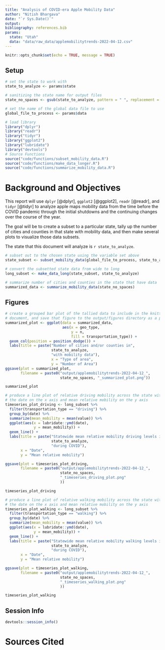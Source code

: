 ```yaml
---
title: "Analysis of COVID-era Apple Mobility Data"
author: "Nitish Bhargava"
date: "`r Sys.Date()`"
output:
bibliography: references.bib
params:
  state: "Utah"
  data: "data/raw_data/applemobilitytrends-2022-04-12.csv"
---
```


```r
knitr::opts_chunk$set(echo = TRUE, message = TRUE)
```

## Setup 

```r
# set the state to work with
state_to_analyze <- params$state

# sanitizing the state name for output files
state_no_spaces <- gsub(state_to_analyze, pattern = " ", replacement = "_")

# set the name of the global data file to use
global_file_to_process <- params$data
```

```r
# load library
library("dplyr")
library("readr")
library("tidyr")
library("ggplot2")
library("lubridate")
library("devtools")
# Source Functions
source("code/functions/subset_mobility_data.R")
source("code/functions/make_data_longer.R")
source("code/functions/summarize_mobility_data.R")
```

# Background and Objectives

This report will use `dplyr` [@dplyr], `ggplot2` [@ggplot2], `readr` [@readr], and `tidyr` [@tidyr] to analyze apple maps mobility data from the time before the COVID pandemic through the initial shutdowns and the continuing changes over the course of the year. 

The goal will be to create a subset to a particular state, tally up the number of cities and counties in that state with mobility data, and then make several plots to visualize those data subsets.

The state that this document will analyze is `r state_to_analyze`.

```r
# subset out to the chosen state using the variable set above
state_subset <- subset_mobility_data(global_file_to_process, state_to_analyze)

```

```r
# convert the subsetted state data from wide to long
long_subset <- make_data_long(state_subset, state_to_analyze)
```

```r
# summarize number of cities and counties in the state that have data
summarized_data <- summarize_mobility_data(state_no_spaces)
```

## Figures

```r
# create a grouped bar plot of the tallied data to include in the knitted
# document, and save that figure to the output/figures directory as a png
summarized_plot <- ggplot(data = summarized_data,
                          aes(x = geo_type,
                              y = n,
                              fill = transportation_type)) +
  geom_col(position = position_dodge()) +
  labs(title = paste("Number of cities and/or counties in",
                     state_to_analyze,
                     "with mobility data"),
                     x = "Type of area",
                     y = "Number of Area")
ggsave(plot = summarized_plot,
       filename = paste0("output/applemobilitytrends-2022-04-12_",
                         state_no_spaces, "_summarized_plot.png"))

summarized_plot
```

```r
# produce a line plot of relative driving mobility across the state with
# the date on the x axis and mean relative mobility on the y axis
timeseries_plot_driving <- long_subset %>%
  filter(transportation_type == "driving") %>%
  group_by(date) %>%
  summarize(mean_mobility = mean(value)) %>%
  ggplot(aes(x = lubridate::ymd(date),
             y = mean_mobility)) +
  geom_line() +
  labs(title = paste("Statewide mean relative mobility driving levels in",
                     state_to_analyze,
                     "during COVID"),
       x = "Date",
       y = "Mean relative mobility")

ggsave(plot = timeseries_plot_driving,
       filename = paste0("output/applemobilitytrends-2022-04-12_",
                         state_no_spaces,
                         "_timeseries_driving_plot.png"
                         ))

timeseries_plot_driving
```

```r
# produce a line plot of relative walking mobility across the state with
# the date on the x axis and mean relative mobility on the y axis
timeseries_plot_walking <- long_subset %>%
  filter(transportation_type == "walking") %>%
  group_by(date) %>%
  summarize(mean_mobility = mean(value)) %>%
  ggplot(aes(x = lubridate::ymd(date),
             y = mean_mobility)) +
  geom_line() +
  labs(title = paste("Statewide mean relative mobility walking levels in",
                     state_to_analyze,
                     "during COVID"),
       x = "Date",
       y = "Mean relative mobility")

ggsave(plot = timeseries_plot_walking,
       filename = paste0("output/applemobilitytrends-2022-04-12_",
                         state_no_spaces,
                         "_timeseries_walking_plot.png"
                         ))

timeseries_plot_walking
```

## Session Info

```r
devtools::session_info()
```



# Sources Cited
